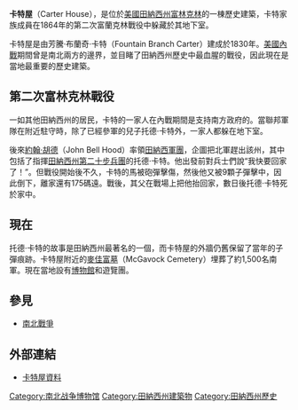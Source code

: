 '''卡特屋'''（Carter House），是位於[[美國|美國]][[田納西州|田納西州]][[富林克林_(田納西州)|富林克林]]的一棟歷史建築，卡特家族成員在1864年的第二次富蘭克林戰役中躲藏於其地下室。

卡特屋是由芳騰·布蘭奇·卡特（Fountain Branch Carter）建成於1830年。[[南北戰爭|美國內戰]]期間曾是南北兩方的邊界，並目睹了田納西州歷史中最血腥的戰役，因此現在是當地最重要的歷史建築。

==第二次富林克林戰役==
一如其他田納西州的居民，卡特的一家人在內戰期間是支持南方政府的。當聯邦軍隊在附近駐守時，除了已經參軍的兒子托德·卡特外，一家人都躲在地下室。

後來[[約翰·胡德|約翰·胡德]]（John Bell Hood）率領[[田納西軍團|田納西軍團]]，企圖把北軍趕出該州，其中包括了指揮[[田納西州第二十步兵團|田納西州第二十步兵團]]的托德·卡特。他出發前對兵士們說“我快要回家了！”。但戰役開始後不久，卡特的馬被砲彈擊傷，然後他又被9顆子彈擊中，因此倒下，離家還有175碼遠。戰後，其父在戰場上把他抬回家，數日後托德·卡特死於家中。

==現在==
托德‧卡特的故事是田納西州最著名的一個，而卡特屋的外牆仍舊保留了當年的子彈痕跡。卡特屋附近的[[麥佳富墓|麥佳富墓]]（McGavock Cemetery）埋葬了約1,500名南軍。現在當地設有[[博物館|博物館]]和遊覽團。

==參見==
*[[南北戰爭|南北戰爭]]

==外部連結==
*[https://web.archive.org/web/20080907192042/http://www.tennesseeanytime.org/homework/historicsites/carthous.html 卡特屋資料]

[[Category:南北战争博物馆|Category:南北战争博物馆]]
[[Category:田納西州建築物|Category:田納西州建築物]]
[[Category:田納西州歷史|Category:田納西州歷史]]